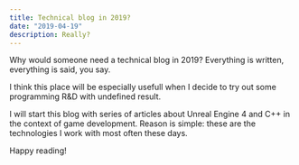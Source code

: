 ```yaml
---
title: Technical blog in 2019?
date: "2019-04-19"
description: Really?
---
```


Why would someone need a technical blog in 2019? Everything is written, everything is said, you say.

I think this place will be especially usefull when I decide to try out some programming R&D with undefined result.

I will start this blog with series of articles about Unreal Engine 4 and C++ in the context of game development. Reason is simple: these are the technologies I work with most often these days.

Happy reading!